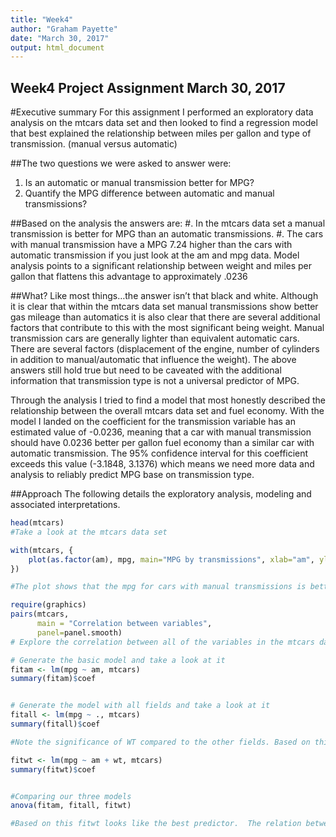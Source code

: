 ---
title: "Week4"
author: "Graham Payette"
date: "March 30, 2017"
output: html_document
---



## Week4 Project Assignment March 30, 2017

#Executive summary
For this assignment I performed an exploratory data analysis on the mtcars data set and then looked to find a regression model that best explained the relationship between miles per gallon and type of transmission. (manual versus automatic) 

##The two questions we were asked to answer were:

#.	Is an automatic or manual transmission better for MPG?
#. 	Quantify the MPG difference between automatic and manual transmissions?

##Based on the analysis the answers are:
#.	In the mtcars data set a manual transmission is better for MPG than an automatic transmissions.
#.	The cars with manual transmission have a MPG 7.24 higher than the cars with automatic transmission if you just look at the am and mpg data.  Model analysis points to a significant relationship between weight and miles per gallon that flattens this advantage to approximately .0236

##What?
Like most things...the answer isn't that black and white.  Although it is clear that within the mtcars data set manual transmissions show better gas mileage than automatics it is also clear that there are several additional factors that contribute to this with the most significant being weight. Manual transmission cars are generally lighter than equivalent automatic cars.  There are several factors (displacement of the engine, number of cylinders in addition to manual/automatic that influence the weight).  The above answers still hold true but need to be caveated with the additional information that transmission type is not a universal predictor of MPG.  

Through the analysis I tried to find a model that most honestly described the relationship between the overall mtcars data set and fuel economy.  With the model I landed on the coefficient for the transmission variable has an estimated value of -0.0236, meaning that a car with manual transmission should have 0.0236 better per gallon fuel economy than a similar car with automatic transmission. The 95% confidence interval for this coefficient exceeds this value (-3.1848, 3.1376) which means we need more data and analysis to reliably predict MPG base on transmission type.

##Approach
The following details the exploratory analysis, modeling and associated interpretations.  

```{r setup, echo = T}
head(mtcars)
#Take a look at the mtcars data set

with(mtcars, {
    plot(as.factor(am), mpg, main="MPG by transmissions", xlab="am", ylab="mpg")
})

#The plot shows that the mpg for cars with manual transmissions is better compared with cars with automatic transmissions.

require(graphics)
pairs(mtcars,
      main = "Correlation between variables",
      panel=panel.smooth)
# Explore the correlation between all of the variables in the mtcars data set.  Note the strong correlation between Wt and MPG

# Generate the basic model and take a look at it
fitam <- lm(mpg ~ am, mtcars)
summary(fitam)$coef


# Generate the model with all fields and take a look at it
fitall <- lm(mpg ~ ., mtcars)
summary(fitall)$coef

#Note the significance of WT compared to the other fields. Based on this I am going to generate a third model containing just AM and WT

fitwt <- lm(mpg ~ am + wt, mtcars)
summary(fitwt)$coef


#Comparing our three models
anova(fitam, fitall, fitwt)

#Based on this fitwt looks like the best predictor.  The relation between auto/manual though is within the error range therefore we can't say AM is a predictor of fuel economy. 

```